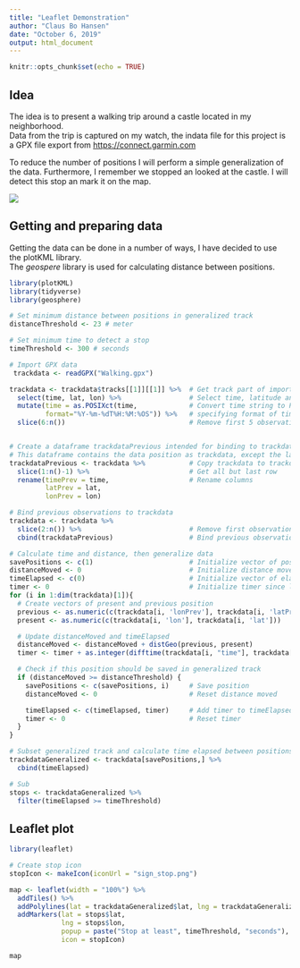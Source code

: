 ```yaml
---
title: "Leaflet Demonstration"
author: "Claus Bo Hansen"
date: "October 6, 2019"
output: html_document
---
```


```r
knitr::opts_chunk$set(echo = TRUE)
```

## Idea

The idea is to present a walking trip around a castle located in my neighborhood.  
Data from the trip is captured on my watch, the indata file for this project is a GPX file export from <a href= "https://connect.garmin.com" target="blank">https://connect.garmin.com</a>

To reduce the number of positions I will perform a simple generalization of the data. Furthermore, I remember we stopped an looked at the castle. I will detect this stop an mark it on the map.  

![](IMG_2811.JPG)  



## Getting and preparing data

Getting the data can be done in a number of ways, I have decided to use the plotKML library.  
The *geospere* library is used for calculating distance between positions.


```r
library(plotKML)
library(tidyverse)
library(geosphere)

# Set minimum distance between positions in generalized track
distanceThreshold <- 23 # meter

# Set minimum time to detect a stop
timeThreshold <- 300 # seconds

# Import GPX data
 trackdata <- readGPX("Walking.gpx")          

trackdata <- trackdata$tracks[[1]][[1]] %>%  # Get track part of imported list
  select(time, lat, lon) %>%                 # Select time, latitude and longitude
  mutate(time = as.POSIXct(time,             # Convert time string to POSIXct
         format="%Y-%m-%dT%H:%M:%OS")) %>%   # specifying format of time string
  slice(6:n())                               # Remove first 5 observations where GPS position is not accurate


# Create a dataframe trackdataPrevious intended for binding to trackdata
# This dataframe contains the data position as trackdata, except the last position is omitted
trackdataPrevious <- trackdata %>%           # Copy trackdata to trackdataPrevious
  slice(1:n()-1) %>%                         # Get all but last row
  rename(timePrev = time,                    # Rename columns
         latPrev = lat,
         lonPrev = lon)

# Bind previous observations to trackdata
trackdata <- trackdata %>%
  slice(2:n()) %>%                           # Remove first observation
  cbind(trackdataPrevious)                   # Bind previous observation to trackdata

# Calculate time and distance, then generalize data
savePositions <- c(1)                        # Initialize vector of positions to save, make sure to save the first one
distanceMoved <- 0                           # Initialize distance moved since last saved position
timeElapsed <- c(0)                          # Initialize vector of elapsed time since last saved position
timer <- 0                                   # Initialize timer since last position
for (i in 1:dim(trackdata)[1]){
  # Create vectors of present and previous position
  previous <- as.numeric(c(trackdata[i, 'lonPrev'], trackdata[i, 'latPrev']))
  present <- as.numeric(c(trackdata[i, 'lon'], trackdata[i, 'lat']))

  # Update distanceMoved and timeElapsed
  distanceMoved <- distanceMoved + distGeo(previous, present)
  timer <- timer + as.integer(difftime(trackdata[i, "time"], trackdata[i, "timePrev"], units = "secs"))

  # Check if this position should be saved in generalized track
  if (distanceMoved >= distanceThreshold) {
    savePositions <- c(savePositions, i)     # Save position
    distanceMoved <- 0                       # Reset distance moved

    timeElapsed <- c(timeElapsed, timer)     # Add timer to timeElapsed vector
    timer <- 0                               # Reset timer
  }
}

# Subset generalized track and calculate time elapsed between positions
trackdataGeneralized <- trackdata[savePositions,] %>%
  cbind(timeElapsed)

# Sub
stops <- trackdataGeneralized %>%
  filter(timeElapsed >= timeThreshold)


```




## Leaflet plot



```r

library(leaflet)

# Create stop icon
stopIcon <- makeIcon(iconUrl = "sign_stop.png")

map <- leaflet(width = "100%") %>%
  addTiles() %>%
  addPolylines(lat = trackdataGeneralized$lat, lng = trackdataGeneralized$lon) %>%
  addMarkers(lat = stops$lat,
             lng = stops$lon,
             popup = paste("Stop at least", timeThreshold, "seconds"),
             icon = stopIcon)

map


```



